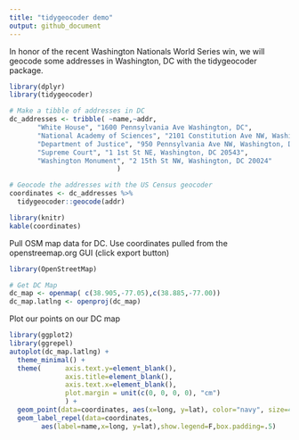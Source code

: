 ```yaml
---
title: "tidygeocoder demo"
output: github_document
---
```


In honor of the recent Washington Nationals World Series win, we will geocode some addresses in Washington, DC with the tidygeocoder package. 

```r
library(dplyr)
library(tidygeocoder)

# Make a tibble of addresses in DC
dc_addresses <- tribble( ~name,~addr,
       "White House", "1600 Pennsylvania Ave Washington, DC",
       "National Academy of Sciences", "2101 Constitution Ave NW, Washington, DC 20418",
       "Department of Justice", "950 Pennsylvania Ave NW, Washington, DC 20530",
       "Supreme Court", "1 1st St NE, Washington, DC 20543",
       "Washington Monument", "2 15th St NW, Washington, DC 20024"
                           )

# Geocode the addresses with the US Census geocoder
coordinates <- dc_addresses %>%
  tidygeocoder::geocode(addr)
```

```r
library(knitr)
kable(coordinates)
```



Pull OSM map data for DC. Use coordinates pulled from the openstreemap.org GUI (click export button)

```r
library(OpenStreetMap)

# Get DC Map
dc_map <- openmap( c(38.905,-77.05),c(38.885,-77.00))
dc_map.latlng <- openproj(dc_map)

```

Plot our points on our DC map

```r
library(ggplot2)
library(ggrepel)
autoplot(dc_map.latlng) +
  theme_minimal() +
  theme(      axis.text.y=element_blank(),
              axis.title=element_blank(),
              axis.text.x=element_blank(),
              plot.margin = unit(c(0, 0, 0, 0), "cm")
              ) +
  geom_point(data=coordinates, aes(x=long, y=lat), color="navy", size=4, alpha=1) +
  geom_label_repel(data=coordinates,
        aes(label=name,x=long, y=lat),show.legend=F,box.padding=.5)

```
